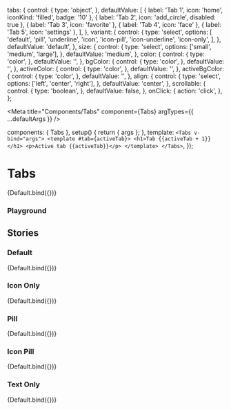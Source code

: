

  tabs: {
    control: {
      type: 'object',
    },
    defaultValue: [
      { label: 'Tab 1', icon: 'home', iconKind: 'filled', badge: '10' },
      { label: 'Tab 2', icon: 'add_circle', disabled: true },
      { label: 'Tab 3', icon: 'favorite' },
      { label: 'Tab 4', icon: 'face' },
      { label: 'Tab 5', icon: 'settings' },
    ],
  },
  variant: {
    control: {
      type: 'select',
      options: [
        'default',
        'pill',
        'underline',
        'icon',
        'icon-pill',
        'icon-underline',
        'icon-only',
      ],
    },
    defaultValue: 'default',
  },
  size: {
    control: {
      type: 'select',
      options: ['small', 'medium', 'large'],
    },
    defaultValue: 'medium',
  },
  color: {
    control: {
      type: 'color',
    },
    defaultValue: '',
  },
  bgColor: {
    control: {
      type: 'color',
    },
    defaultValue: '',
  },
  activeColor: {
    control: {
      type: 'color',
    },
    defaultValue: '',
  },
  activeBgColor: {
    control: {
      type: 'color',
    },
    defaultValue: '',
  },
  align: {
    control: {
      type: 'select',
      options: ['left', 'center', 'right'],
    },
    defaultValue: 'center',
  },
  scrollable: {
    control: {
      type: 'boolean',
    },
    defaultValue: false,
  },
  onClick: {
    action: 'click',
  },
};

<Meta title="Components/Tabs" component={Tabs} argTypes={{ ...defaultArgs }} />

  components: { Tabs },
  setup() {
    return { args };
  },
  template: `
    <Tabs v-bind="args">
      <template #tab={activeTab}>
        <h1>Tab {{activeTab + 1}}</h1>
        <p>Active tab {{activeTab}}</p>
      </template>
    </Tabs>
  `,
});

# Tabs

<Canvas>
  <Story
    name="Overview"
    argTypes={{ ...Default.argTypes }}
    args={{ variant: 'default' }}
  >
    {Default.bind({})}
  </Story>
</Canvas>

### Playground

<ArgsTable story="Overview" />

## Stories

### Default

<Canvas>
  <Story
    name="Default"
    argTypes={{ ...Default.argTypes }}
    args={{ variant: 'default' }}
  >
    {Default.bind({})}
  </Story>
</Canvas>

### Icon Only

<Canvas>
  <Story
    name="Icon Only"
    argTypes={{ ...Default.argTypes }}
    args={{
      variant: 'icon-only',
      tabs: [
        { label: 'Tab 1', icon: 'home', iconKind: 'filled' },
        { label: 'Tab 2', icon: 'add_circle', disabled: true },
        { label: 'Tab 3', icon: 'favorite', badge: 1 },
        { label: 'Tab 4', icon: 'face' },
        { label: 'Tab 5', icon: 'settings' },
        { label: 'Tab 6', icon: 'search' },
        { label: 'Tab 7', icon: 'done' },
        { label: 'Tab 8', icon: 'visibility' },
        { label: 'Tab 9', icon: 'lock' },
        { label: 'Tab 10', icon: 'language' },
      ],
    }}
  >
    {Default.bind({})}
  </Story>
</Canvas>

### Pill

<Canvas>
  <Story
    name="Pill"
    argTypes={{ ...Default.argTypes }}
    args={{
      variant: 'pill',
      tabs: [
        { label: 'Tab 1', icon: 'home', iconKind: 'filled' },
        { label: 'Tab 2', icon: 'add_circle', disabled: true },
        { label: 'Tab 3', icon: 'favorite' },
        { label: 'Tab 4', icon: 'face' },
        { label: 'Tab 5', icon: 'settings' },
        { label: 'Tab 6', icon: 'search' },
        { label: 'Tab 7', icon: 'done' },
        { label: 'Tab 8', icon: 'visibility' },
        { label: 'Tab 9', icon: 'lock' },
        { label: 'Tab 10', icon: 'language' },
      ],
    }}
  >
    {Default.bind({})}
  </Story>
</Canvas>

### Icon Pill

<Canvas>
  <Story
    name="Icon Pill"
    argTypes={{ ...Default.argTypes }}
    args={{
      variant: 'icon-pill',
      tabs: [
        { label: 'Tab 1', icon: 'home', iconKind: 'filled' },
        { label: 'Tab 2', icon: 'add_circle', disabled: true },
        { label: 'Tab 3', icon: 'favorite' },
        { label: 'Tab 4', icon: 'face' },
        { label: 'Tab 5', icon: 'settings' },
        { label: 'Tab 6', icon: 'search' },
        { label: 'Tab 7', icon: 'done' },
        { label: 'Tab 8', icon: 'visibility' },
        { label: 'Tab 9', icon: 'lock' },
        { label: 'Tab 10', icon: 'language' },
      ],
    }}
  >
    {Default.bind({})}
  </Story>
</Canvas>

### Text Only

<Canvas>
  <Story
    name="Text Only"
    argTypes={{ ...Default.argTypes }}
    args={{
      variant: 'text-only',
      tabs: [
        { label: 'Tab 1', icon: 'home', iconKind: 'filled' },
        { label: 'Tab 2', icon: 'add_circle', disabled: true },
        { label: 'Tab 3', icon: 'favorite' },
        { label: 'Tab 4', icon: 'face' },
        { label: 'Tab 5', icon: 'settings' },
        { label: 'Tab 6', icon: 'search' },
        { label: 'Tab 7', icon: 'done' },
        { label: 'Tab 8', icon: 'visibility' },
        { label: 'Tab 9', icon: 'lock' },
        { label: 'Tab 10', icon: 'language' },
      ],
    }}
  >
    {Default.bind({})}
  </Story>
</Canvas>
